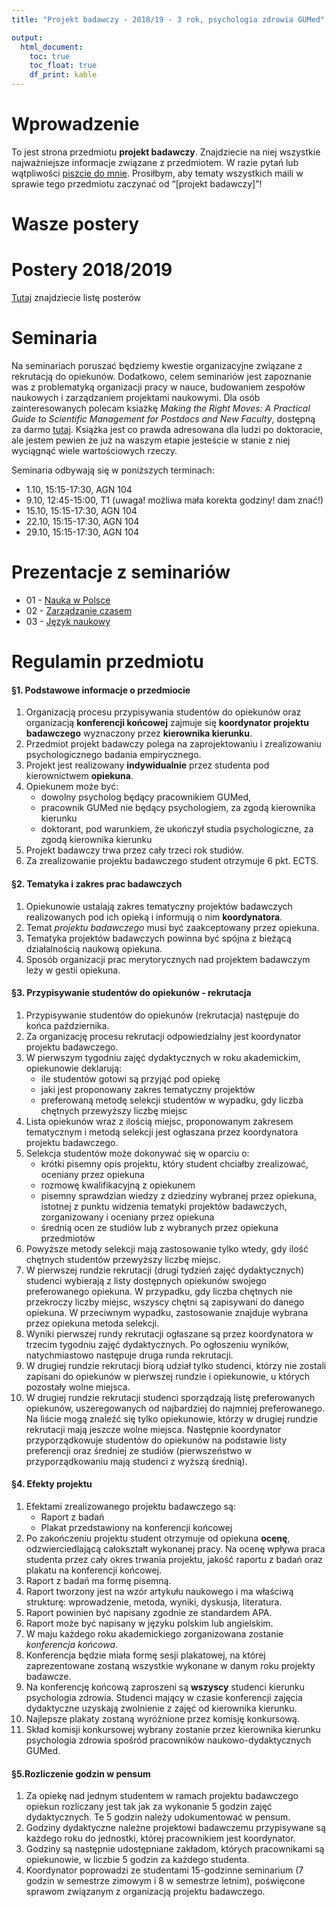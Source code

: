 ```yaml
---
title: "Projekt badawczy - 2018/19 - 3 rok, psychologia zdrowia GUMed"

output: 
  html_document:
    toc: true
    toc_float: true
    df_print: kable
---
```

# Wprowadzenie

To jest strona przedmiotu **projekt badawczy**. Znajdziecie na niej wszystkie najważniejsze informacje związane z przedmiotem. W razie pytań lub wątpliwości [piszcie do mnie](mailto:krzysztof.basinski@gumed.edu.pl). Prosiłbym, aby tematy wszystkich maili w sprawie tego przedmiotu zaczynać od "[projekt badawczy]"!

# Wasze postery

# Postery 2018/2019

[Tutaj](postery_19/postery) znajdziecie listę posterów 

# Seminaria

Na seminariach poruszać będziemy kwestie organizacyjne związane z rekrutacją do opiekunów. Dodatkowo, celem seminariów jest zapoznanie was z problematyką organizacji pracy w nauce, budowaniem zespołów naukowych i zarządzaniem projektami naukowymi. Dla osób zainteresowanych polecam ksiażkę *Making the Right Moves: A Practical Guide to Scientific Management for Postdocs and New Faculty*, dostępną za darmo [tutaj](https://www.hhmi.org/developing-scientists/making-right-moves). Książka jest co prawda adresowana dla ludzi po doktoracie, ale jestem pewien że już na waszym etapie jesteście w stanie z niej wyciągnąć wiele wartościowych rzeczy.

Seminaria odbywają się w poniższych terminach:

- 1.10, 15:15-17:30, AGN 104
- 9.10, 12:45-15:00, T1 (uwaga! możliwa mała korekta godziny! dam znać!)
- 15.10, 15:15-17:30, AGN 104
- 22.10, 15:15-17:30, AGN 104
- 29.10, 15:15-17:30, AGN 104

# Prezentacje z seminariów

- 01 - [Nauka w Polsce](01nauka_pl.html)
- 02 - [Zarządzanie czasem](02zarzadzanie.html)
- 03 - [Język naukowy](03jezyk.html)

# Regulamin przedmiotu

#### §1. Podstawowe informacje o przedmiocie

1. Organizacją procesu przypisywania studentów do opiekunów oraz organizacją **konferencji końcowej** zajmuje się **koordynator projektu badawczego** wyznaczony przez **kierownika kierunku**.
1. Przedmiot projekt badawczy polega na zaprojektowaniu i zrealizowaniu psychologicznego badania empirycznego.
2. Projekt jest realizowany **indywidualnie** przez studenta pod kierownictwem **opiekuna**.
3. Opiekunem może być:
    - dowolny psycholog będący pracownikiem GUMed,
    - pracownik GUMed nie będący psychologiem, za zgodą kierownika kierunku
    - doktorant, pod warunkiem, że ukończył studia psychologiczne, za zgodą kierownika kierunku
3. Projekt badawczy trwa przez cały trzeci rok studiów.
3. Za zrealizowanie projektu badawczego student otrzymuje 6 pkt. ECTS.



#### §2. Tematyka i zakres prac badawczych

1. Opiekunowie ustalają zakres tematyczny projektów badawczych realizowanych pod ich opieką i informują o nim **koordynatora**.
1. Temat *projektu badawczego* musi być zaakceptowany przez opiekuna.
2. Tematyka projektów badawczych powinna być spójna z bieżącą działalnością naukową opiekuna.
3. Sposób organizacji prac merytorycznych nad projektem badawczym leży w gestii opiekuna.


#### §3. Przypisywanie studentów do opiekunów - rekrutacja

1. Przypisywanie studentów do opiekunów (rekrutacja) następuje do końca października.
1. Za organizację procesu rekrutacji odpowiedzialny jest koordynator projektu badawczego.
1. W pierwszym tygodniu zajęć dydaktycznych w roku akademickim, opiekunowie deklarują: 
    + ile studentów gotowi są przyjąć pod opiekę 
    + jaki jest proponowany zakres tematyczny projektów
    + preferowaną metodę selekcji studentów w wypadku, gdy liczba chętnych przewyższy liczbę miejsc
1. Lista opiekunów wraz z ilością miejsc, proponowanym zakresem tematycznym i metodą selekcji jest ogłaszana przez koordynatora projektu badawczego.
1. Selekcja studentów może dokonywać się w oparciu o:
    + krótki pisemny opis projektu, który student chciałby zrealizować, oceniany przez opiekuna
    + rozmowę kwalifikacyjną z opiekunem
    + pisemny sprawdzian wiedzy z dziedziny wybranej przez opiekuna, istotnej z punktu widzenia tematyki projektów badawczych, zorganizowany i oceniany przez opiekuna
    + średnią ocen ze studiów lub z wybranych przez opiekuna przedmiotów
1. Powyższe metody selekcji mają zastosowanie tylko wtedy, gdy ilość chętnych studentów przewyższy liczbę miejsc.
1. W pierwszej rundzie rekrutacji (drugi tydzień zajęć dydaktycznych) studenci wybierają z listy dostępnych opiekunów swojego preferowanego opiekuna. W przypadku, gdy liczba chętnych nie przekroczy liczby miejsc, wszyscy chętni są zapisywani do danego opiekuna. W przeciwnym wypadku, zastosowanie znajduje wybrana przez opiekuna metoda selekcji.
1. Wyniki pierwszej rundy rekrutacji ogłaszane są przez koordynatora w trzecim tygodniu zajęć dydaktycznych. Po ogłoszeniu wyników, natychmiastowo następuje druga runda rekrutacji.
1. W drugiej rundzie rekrutacji biorą udział tylko studenci, którzy nie zostali zapisani do opiekunów w pierwszej rundzie i opiekunowie, u których pozostały wolne miejsca.
1. W drugiej rundzie rekrutacji studenci sporządzają listę preferowanych opiekunów, uszeregowanych od najbardziej do najmniej preferowanego. Na liście mogą znaleźć się tylko opiekunowie, którzy w drugiej rundzie rekrutacji mają jeszcze wolne miejsca. Następnie koordynator przyporządkowuje studentów do opiekunów na podstawie listy preferencji oraz średniej ze studiów (pierwszeństwo w przyporządkowaniu mają studenci z wyższą średnią).


#### §4. Efekty projektu

1. Efektami zrealizowanego projektu badawczego są:
    + Raport z badań
    + Plakat przedstawiony na konferencji końcowej
1. Po zakończeniu projektu student otrzymuje od opiekuna **ocenę**, odzwierciedlającą całokształt wykonanej pracy. Na ocenę wpływa praca studenta przez cały okres trwania projektu, jakość raportu z badań oraz plakatu na konferencji końcowej.
1. Raport z badań ma formę pisemną.
1. Raport tworzony jest na wzór artykułu naukowego i ma właściwą strukturę: wprowadzenie, metoda, wyniki, dyskusja, literatura.
1. Raport powinien być napisany zgodnie ze standardem APA.
1. Raport może być napisany w języku polskim lub angielskim.
1. W maju każdego roku akademickiego zorganizowana zostanie *konferencja końcowa*.
1. Konferencja będzie miała formę sesji plakatowej, na której zaprezentowane zostaną wszystkie wykonane w danym roku projekty badawcze.
1. Na konferencję końcową zaproszeni są **wszyscy** studenci kierunku psychologia zdrowia. Studenci mający w czasie konferencji zajęcia dydaktyczne uzyskają zwolnienie z zajęć od kierownika kierunku.
1. Najlepsze plakaty zostaną wyróżnione przez komisję konkursową.
1. Skład komisji konkursowej wybrany zostanie przez kierownika kierunku psychologia zdrowia spośród pracowników naukowo-dydaktycznych GUMed.



#### §5.Rozliczenie godzin w pensum

1. Za opiekę nad jednym studentem w ramach projektu badawczego opiekun rozliczany jest tak jak za wykonanie 5 godzin zajęć dydaktycznych. Te 5 godzin należy udokumentować w pensum.
1. Godziny dydaktyczne należne projektowi badawczemu przypisywane są każdego roku do jednostki, której pracownikiem jest koordynator.
1. Godziny są następnie udostępniane zakładom, których pracownikami są opiekunowie, w liczbie 5 godzin za każdego studenta.
1. Koordynator poprowadzi ze studentami 15-godzinne seminarium (7 godzin w semestrze zimowym i 8 w semestrze letnim), poświęcone sprawom związanym z organizacją projektu badawczego.


